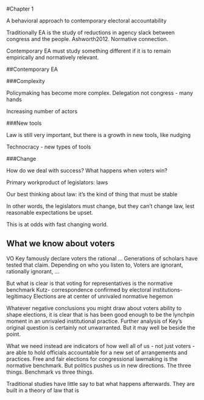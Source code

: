 #Chapter 1

A behavioral approach to contemporary electoral accountability 

Traditionally EA is the study of reductions in agency slack between congress and the people. Ashworth2012. Normative connection.

Contemporary EA must study something different if it is to remain empirically and normatively relevant. 

##Contemporary EA

###Complexity 

Policymaking has become more complex. Delegation not congress - many hands 

Increasing number of actors

###New tools 

Law is still very important, but there is a growth in new tools, like nudging  

Technocracy - new types of tools

###Change   

How do we deal with success? What happens when voters win? 

Primary workproduct of legislators: laws

Our best thinking about law: it’s the kind of thing that must be stable 

In other words, the legislators must change, but they can’t change law, lest reasonable expectations be upset. 

This is at odds with fast changing world. 

## What we know about voters

VO Key famously declare voters the rational … 
Generations of scholars have tested that claim. 
Depending on who you listen to, Voters are ignorant, rationally ignorant, …

But what is clear is that voting for representatives is the normative benchmark 
Kutz- correspondence confirmed by electoral institutions- legitimacy 
Elections are at center of unrivaled normative hegemon 

Whatever negative conclusions you might draw about voters ability to shape elections, it is clear that is has been good enough to be the lynchpin moment in an unrivaled institutional practice. 
Further analysis of Key’s original question is certainly not unwarranted. But it may well be beside the point.

What we need instead are indicators of how well all of us - not just voters - are able to hold officials accountable for a new set of arrangements and practices. Free and fair elections for congressional lawmaking is the normative benchmark. But politics pushes us in new directions. 
The three things. Benchmark vs three things. 

Traditional studies have little say to bat what happens afterwards. They are built in a theory of law that is 




